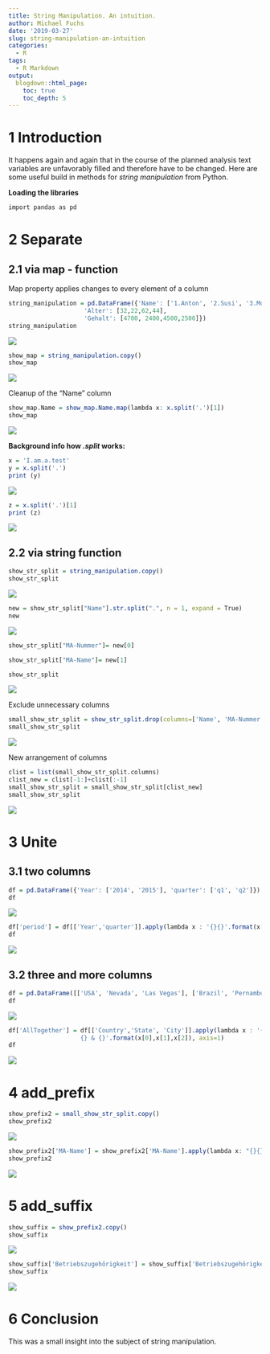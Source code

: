 ```yaml
---
title: String Manipulation. An intuition.
author: Michael Fuchs
date: '2019-03-27'
slug: string-manipulation-an-intuition
categories:
  - R
tags:
  - R Markdown
output:
  blogdown::html_page:
    toc: true
    toc_depth: 5
---
```



# 1 Introduction

It happens again and again that in the course of the planned analysis text variables are unfavorably filled and therefore have to be changed.
Here are some useful build in methods for *string manipulation* from Python.



**Loading the libraries**
```r
import pandas as pd
```



# 2 Separate

## 2.1 via map - function

Map property applies changes to every element of a column
```r
string_manipulation = pd.DataFrame({'Name': ['1.Anton', '2.Susi', '3.Moni', '4.Renate'],
                     'Alter': [32,22,62,44],
                     'Gehalt': [4700, 2400,4500,2500]})
string_manipulation
```

![](/post/2019-03-27-string-manipulation-an-intuition_files/p5p1.png)


```r
show_map = string_manipulation.copy()
show_map
```

![](/post/2019-03-27-string-manipulation-an-intuition_files/p5p2.png)

Cleanup of the "Name" column
```r
show_map.Name = show_map.Name.map(lambda x: x.split('.')[1])
show_map
```

![](/post/2019-03-27-string-manipulation-an-intuition_files/p5p3.png)



**Background info how *.split* works:**

```r
x = 'I.am.a.test'
y = x.split('.')
print (y)
```

![](/post/2019-03-27-string-manipulation-an-intuition_files/p5p4.png)

```r
z = x.split('.')[1]
print (z)
```

![](/post/2019-03-27-string-manipulation-an-intuition_files/p5p5.png)


## 2.2 via string function

```r
show_str_split = string_manipulation.copy()
show_str_split
```

![](/post/2019-03-27-string-manipulation-an-intuition_files/p5p6.png)

```r
new = show_str_split["Name"].str.split(".", n = 1, expand = True) 
new
```

![](/post/2019-03-27-string-manipulation-an-intuition_files/p5p7.png)


```r
show_str_split["MA-Nummer"]= new[0] 
```

```r
show_str_split["MA-Name"]= new[1]
```

```r
show_str_split
```

![](/post/2019-03-27-string-manipulation-an-intuition_files/p5p8.png)

Exclude unnecessary columns
```r
small_show_str_split = show_str_split.drop(columns=['Name', 'MA-Nummer'])
small_show_str_split
```

![](/post/2019-03-27-string-manipulation-an-intuition_files/p5p9.png)

New arrangement of columns
```r
clist = list(small_show_str_split.columns)
clist_new = clist[-1:]+clist[:-1]
small_show_str_split = small_show_str_split[clist_new]
small_show_str_split
```

![](/post/2019-03-27-string-manipulation-an-intuition_files/p5p10.png)


# 3 Unite

## 3.1 two columns

```r
df = pd.DataFrame({'Year': ['2014', '2015'], 'quarter': ['q1', 'q2']})
df
```

![](/post/2019-03-27-string-manipulation-an-intuition_files/p5p11.png)


```r
df['period'] = df[['Year','quarter']].apply(lambda x : '{}{}'.format(x[0],x[1]), axis=1)
df
```

![](/post/2019-03-27-string-manipulation-an-intuition_files/p5p12.png)


## 3.2 three and more columns


```r
df = pd.DataFrame([['USA', 'Nevada', 'Las Vegas'], ['Brazil', 'Pernambuco', 'Recife']], columns=['Country', 'State', 'City'],)
df
```

![](/post/2019-03-27-string-manipulation-an-intuition_files/p5p13.png)

```r
df['AllTogether'] = df[['Country','State', 'City']].apply(lambda x : '{}, 
                    {} & {}'.format(x[0],x[1],x[2]), axis=1)
df
```

![](/post/2019-03-27-string-manipulation-an-intuition_files/p5p14.png)

# 4 add_prefix

```r
show_prefix2 = small_show_str_split.copy()
show_prefix2
```

![](/post/2019-03-27-string-manipulation-an-intuition_files/p5p15.png)


```r
show_prefix2['MA-Name'] = show_prefix2['MA-Name'].apply(lambda x: "{}{}".format('MA: ', x))
show_prefix2
```

![](/post/2019-03-27-string-manipulation-an-intuition_files/p5p16.png)

# 5 add_suffix


```r
show_suffix = show_prefix2.copy()
show_suffix
```

![](/post/2019-03-27-string-manipulation-an-intuition_files/p5p17.png)

```r
show_suffix['Betriebszugehörigkeit'] = show_suffix['Betriebszugehörigkeit'].apply(lambda x: "{}{}".format(x, ' Jahre'))
show_suffix
```

![](/post/2019-03-27-string-manipulation-an-intuition_files/p5p18.png)

# 6 Conclusion

This was a small insight into the subject of string manipulation.






